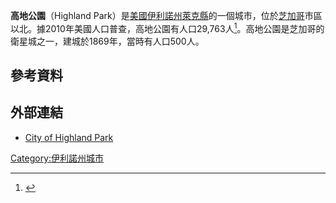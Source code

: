{{Geobox|Settlement
<!-- *** Heading *** -->
| name                              = Highland Park, Illinois
| native_name                       = 
| other_name                        = 
| category                          = [[List_of_cities_in_Illinois|城市]]
<!-- *** Names **** -->
| etymology                         = 
| official_name                     = 
| motto                             = 
| nickname                          = 
<!-- *** Image *** -->
| image                             = 
| image_caption                     = 
<!-- *** Symbols *** -->
| flag                              = 
| symbol                            = 
<!-- *** Country *** -->
| country                           = 美國
| state                             = 伊利諾州
| region                            = [[萊克縣_(伊利諾伊州)|萊克縣]]
| region_type                       = County
| district                          = Moraine, West Deerfield
| district_type                     = Township
| municipality                      = 
<!-- *** Locations *** -->
| location                          = 
| elevation_imperial                =
| prominence_imperial               = 
| lat_d                             = 42
| lat_m                             = 10
| lat_s                             = 57
| lat_NS                            = N
| long_d                            = 87
| long_m                            = 48
| long_s                            = 25
| long_EW                           = W
| coordinates_no_title              = 1
| highest                           = 
| highest_location                  = 
| highest_region                    = 
| highest_state                     = 
| highest_elevation_imperial        = 
| highest_lat_d                     = 
| highest_lat_m                     = 
| highest_lat_s                     = 
| highest_lat_NS                    = 
| highest_long_d                    = 
| highest_long_m                    = 
| highest_long_s                    = 
| highest_long_EW                   = 
| lowest                            = 
| lowest_location                   = 
| lowest_region                     = 
| lowest_state                      = 
| lowest_elevation_imperial         = 
| lowest_lat_d                      = 
| lowest_lat_m                      = 
| lowest_lat_s                      = 
| lowest_lat_NS                     = 
| lowest_long_d                     = 
| lowest_long_m                     = 
| lowest_long_s                     = 
| lowest_long_EW                    = 
<!-- *** Dimensions *** -->
| length_imperial                   = 
| length_orientation                = 
| area                              = 31.7
| area_land                         = 31.6
| area_water                        = 0.1
| area_urban_imperial               = 
| area_metro_imperial               = 
<!-- *** Population *** -->
| population                        = 29763
| population_date                   = 2010
| population_urban                  = 
| population_metro                  = 
| population_density                = auto
| population_density_imperial       = 
| population_density_urban_imperial = 
| population_density_metro_imperial = 
<!-- *** History & management *** -->
| established                       = 1869
| date                              = 
| government                        = 
| government_location               = 
| government_region                 = 
| government_state                  = 
| government_elevation_imperial     = 
| government_lat_d                  = 
| government_lat_m                  = 
| government_lat_s                  = 
| government_lat_NS                 = 
| government_long_d                 = 
| government_long_m                 = 
| government_long_s                 = 
| government_long_EW                = 
| mayor                             = Nancy Rotering
| leader                            = 
| leader_type                       = 
<!-- *** Codes ***  -->
| timezone                          = [[North_American_Central_Time_Zone|CST]]
| utc_offset                        = -6
| timezone_DST                      = [[North_American_Central_Time_Zone|CDT]]
| utc_offset_DST                    = -5
| postal_code                       = 60035, 60037
| area_code                         = 847, 224
| code                              = 
<!-- *** UNESCO etc. *** -->
| whs_name                          = 
| whs_year                          = 
| whs_number                        = 
| whs_region                        = 
| whs_criteria                      = 
| iucn_category                     = 
<!-- *** Maps *** -->
| map                               = Illinois - outline map.svg
<!-- Illinois Locator Map.PNG -->
| map_caption                       = Location of Highland Park within Illinois
| map_background                    = Illinois - background map.png
| map_locator                       = Illinois2
<!-- *** Websites *** -->
| commons                           = Highland Park, Illinois
| statistics                        = 
| website                           = {{URL|www.cityhpil.com}}
<!-- *** Footnotes *** -->
| footnotes                         = 
}}
'''高地公園'''（Highland Park）是[[美國|美國]][[伊利諾州|伊利諾州]][[萊克縣_(伊利諾伊州)|萊克縣]]的一個城市，位於[[芝加哥|芝加哥]]市區以北{{convert|26|mi|km}}。據2010年美國人口普查，高地公園有人口29,763人<ref name="Census 2010">{{Cite web| url=http://factfinder2.census.gov/bkmk/table/1.0/en/DEC/10_DP/G001/1600000US1734722| title=Geographic Identifiers: 2010 Demographic Profile Data (G001): Highland Park city, Illinois| publisher=U.S. Census Bureau, American Factfinder| accessdate=December 7, 2012}}</ref>。高地公園是芝加哥的衛星城之一，建城於1869年，當時有人口500人。

==參考資料==
{{Reflist}}
==外部連結==
{{Commonscat|Highland Park, Illinois|高地公園}}
* [http://www.cityhpil.com/ City of Highland Park] {{Wayback|url=http://www.cityhpil.com/ |date=20210506212852 }}
[[Category:伊利諾州城市|Category:伊利諾州城市]]
